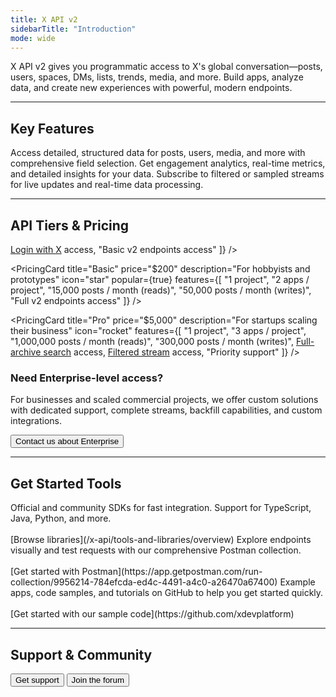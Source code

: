 ```yaml
---
title: X API v2
sidebarTitle: "Introduction"
mode: wide
---
```



X API v2 gives you programmatic access to X's global conversation—posts, users, spaces, DMs, lists, trends, media, and more. Build apps, analyze data, and create new experiences with powerful, modern endpoints.

---

## Key Features

<CardGroup cols="3">
  <Card title="Rich Data Objects" icon="database" href="/x-api/fundamentals/data-dictionary">
    Access detailed, structured data for posts, users, media, and more with comprehensive field selection.
  </Card>
  <Card title="Advanced Metrics" icon="chart-pie" href="/x-api/fundamentals/metrics">
    Get engagement analytics, real-time metrics, and detailed insights for your data.
  </Card>
  <Card title="Real-time Streams" icon="bolt" href="/x-api/posts/filtered-stream/introduction">
    Subscribe to filtered or sampled streams for live updates and real-time data processing.
  </Card>
</CardGroup>

---

## API Tiers & Pricing

<div className="grid md:grid-cols-3 gap-8 my-8">
  <PricingCard
    title="Free"
    price="$0"
    description="For testing"
    icon="gift"
    features={[
      "1 project",
      "1 app / project",
      "100 posts / month (reads)",
      "500 posts / month (writes)",
      <span><a href="/fundamentals/authentication/guides/log-in-with-x" className="underline">Login with X</a> access</span>,
      "Basic v2 endpoints access"
    ]}
  />
  
  <PricingCard
    title="Basic"
    price="$200"
    description="For hobbyists and prototypes"
    icon="star"
    popular={true}
    features={[
      "1 project",
      "2 apps / project",
      "15,000 posts / month (reads)",
      "50,000 posts / month (writes)",
      "Full v2 endpoints access"
    ]}
  />
  
  <PricingCard
    title="Pro"
    price="$5,000"
    description="For startups scaling their business"
    icon="rocket"
    features={[
      "1 project",
      "3 apps / project",
      "1,000,000 posts / month (reads)",
      "300,000 posts / month (writes)",
      <span><a href="/x-api/posts/search/introduction#full-archive-search" className="underline">Full-archive search</a> access</span>,
      <span><a href="/x-api/posts/filtered-stream/introduction" className="underline">Filtered stream</a> access</span>,
      "Priority support"
    ]}
  />
</div>

<div className="text-center mt-8 mb-6">
  <h3 className="text-lg font-semibold text-gray-900 dark:text-white mb-2">
    Need Enterprise-level access?
  </h3>
  <p className="text-gray-600 dark:text-gray-300 mb-4 max-w-2xl mx-auto">
    For businesses and scaled commercial projects, we offer custom solutions with dedicated support, 
    complete streams, backfill capabilities, and custom integrations.
  </p>
  <div className="flex justify-center">
    <Button href="/enterprise/forms/enterprise-api-interest">
      Contact us about Enterprise
    </Button>
  </div>
</div>

---

## Get Started Tools

<CardGroup cols="3">
  <Card title="Client Libraries" icon="screwdriver-wrench" href="/x-api/tools-and-libraries/overview">
    Official and community SDKs for fast integration. Support for TypeScript, Java, Python, and more.
    <br /><br />
    [Browse libraries](/x-api/tools-and-libraries/overview)
  </Card>
  <Card title="Postman Collection" icon="book" href="https://app.getpostman.com/run-collection/9956214-784efcda-ed4c-4491-a4c0-a26470a67400">
    Explore endpoints visually and test requests with our comprehensive Postman collection.
    <br /><br />
    [Get started with Postman](https://app.getpostman.com/run-collection/9956214-784efcda-ed4c-4491-a4c0-a26470a67400)
  </Card>
  <Card title="Sample Code" icon="code" href="https://github.com/xdevplatform">
    Example apps, code samples, and tutorials on GitHub to help you get started quickly.
    <br /><br />
    [Get started with our sample code](https://github.com/xdevplatform)
  </Card>
</CardGroup>

---

## Support & Community

<div className="flex space-x-4">
<Button href="https://developer.x.com/en/support/twitter-api.html">
  Get support
</Button>
<Button href="https://devcommunity.x.com/">
  Join the forum
</Button>
</div>